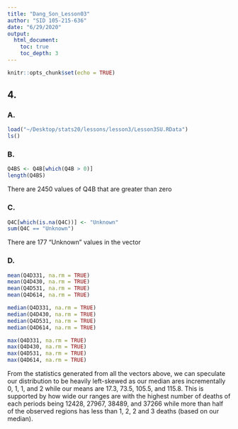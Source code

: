 ```yaml
---
title: "Dang_Son_Lesson03"
author: "SID 105-215-636"
date: "6/29/2020"
output: 
  html_document:
    toc: true
    toc_depth: 3
---
```


```r
knitr::opts_chunk$set(echo = TRUE)
```

## 4. 
### A.

```r
load("~/Desktop/stats20/lessons/lesson3/Lesson3SU.RData")
ls()

```

### B.

```r
Q4BS <- Q4B[which(Q4B > 0)]
length(Q4BS)
```
There are 2450 values of Q4B that are greater than zero

### C.

```r
Q4C[which(is.na(Q4C))] <- "Unknown"
sum(Q4C == "Unknown")
```
There are 177 "Unknown" values in the vector

### D.

```r
mean(Q4D331, na.rm = TRUE)
mean(Q4D430, na.rm = TRUE)
mean(Q4D531, na.rm = TRUE)
mean(Q4D614, na.rm = TRUE)

median(Q4D331, na.rm = TRUE)
median(Q4D430, na.rm = TRUE)
median(Q4D531, na.rm = TRUE)
median(Q4D614, na.rm = TRUE)

max(Q4D331, na.rm = TRUE)
max(Q4D430, na.rm = TRUE)
max(Q4D531, na.rm = TRUE)
max(Q4D614, na.rm = TRUE)

```
From the statistics generated from all the vectors above, we can speculate our distribution to be heavily left-skewed as our median ares incrementally 0, 1, 1, and 2 while our means are 17.3, 73.5, 105.5, and 115.8. This is supported by how wide our ranges are with the highest number of deaths of each periods being 12428, 27967, 38489, and 37266 while more than half of the observed regions has less than 1, 2, 2 and 3 deaths (based on our median).
